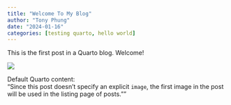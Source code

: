 ```yaml
---
title: "Welcome To My Blog"
author: "Tony Phung"
date: "2024-01-16"
categories: [testing quarto, hello world]
---
```


This is the first post in a Quarto blog. Welcome!

![](thumbnail.jpg)

Default Quarto content:  
"Since this post doesn't specify an explicit `image`, the first image in the post will be used in the listing page of posts.""
